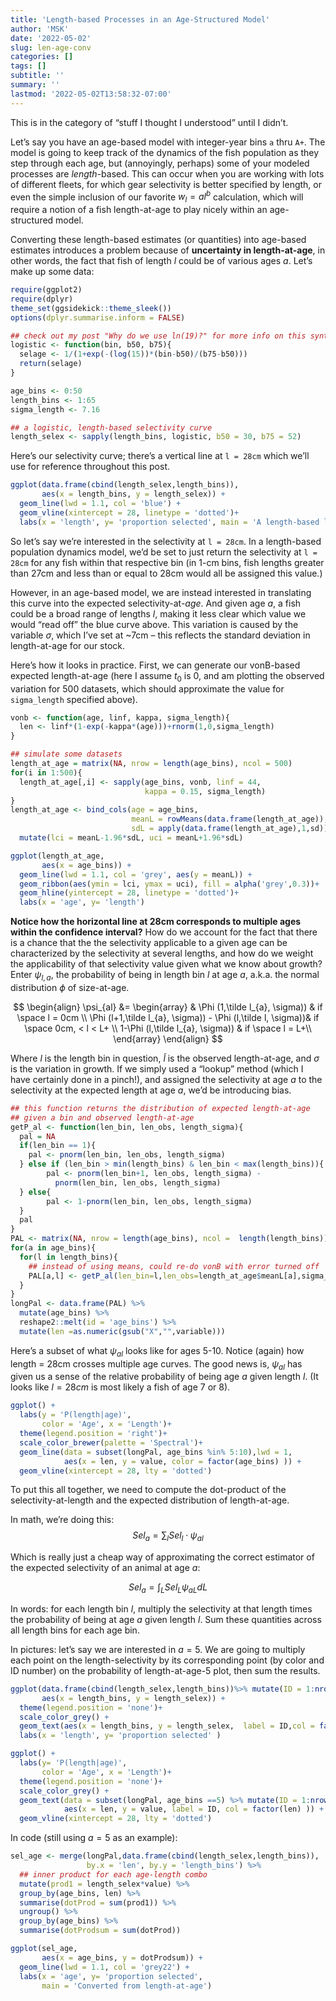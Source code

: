 ```yaml
---
title: 'Length-based Processes in an Age-Structured Model'
author: 'MSK'
date: '2022-05-02'
slug: len-age-conv
categories: []
tags: []
subtitle: ''
summary: '' 
lastmod: '2022-05-02T13:58:32-07:00'
---
```


This is in the category of "stuff I thought I understood" until I didn't.

Let's say you have an age-based model with integer-year bins `a` thru `A+`. The model is going to keep track of the dynamics of the fish population as they step through each age, but (annoyingly, perhaps) some of your modeled processes are *length*-based. This can occur when you are working with lots of different fleets, for which gear selectivity is better specified by length, or even the simple inclusion of our favorite $w_{l} = a l^b$ calculation, which will require a notion of a fish length-at-age to play nicely within an age-structured model.

Converting these length-based estimates (or quantities) into age-based estimates introduces a problem because of **uncertainty in length-at-age**, in other words, the fact that fish of length $l$ could be of various ages $a$. Let's make up some data:

```r
require(ggplot2)
require(dplyr)
theme_set(ggsidekick::theme_sleek())
options(dplyr.summarise.inform = FALSE)
```

```r
## check out my post "Why do we use ln(19)?" for more info on this syntax:
logistic <- function(bin, b50, b75){
  selage <- 1/(1+exp(-(log(15))*(bin-b50)/(b75-b50)))
  return(selage)
} 

age_bins <- 0:50
length_bins <- 1:65
sigma_length <- 7.16

## a logistic, length-based selectivity curve
length_selex <- sapply(length_bins, logistic, b50 = 30, b75 = 52)

```
Here's our selectivity curve; there's a vertical line at `l = 28cm` which we'll use for reference throughout this post.
```r
ggplot(data.frame(cbind(length_selex,length_bins)),
       aes(x = length_bins, y = length_selex)) +
  geom_line(lwd = 1.1, col = 'blue') +
  geom_vline(xintercept = 28, linetype = 'dotted')+
  labs(x = 'length', y= 'proportion selected', main = 'A length-based logistic selectivity curve with L_50% = 30cm and L_75% = 52cm')
```
So let's say we're interested in the selectivity at `l = 28cm`. In a length-based population dynamics model, we'd be set to just return the selectivity at `l = 28cm` for any fish within that respective bin (in 1-cm bins, fish lengths greater than 27cm and less than or equal to 28cm would all be assigned this value.) 

However, in an age-based model, we are instead interested in translating this curve into the expected selectivity-at-*age*. And given age $a$, a fish could be a broad range of lengths $l$, making it less clear which value we would "read off" the blue curve above. This variation is caused by the variable $\sigma$, which I've set at ~7cm -- this reflects the standard deviation in length-at-age for our stock. 

Here's how it looks in practice. First, we can generate our vonB-based expected length-at-age (here I assume $t_0$ is 0, and am plotting the observed variation for 500 datasets, which should approximate the value for `sigma_length` specified above). 


```r
vonb <- function(age, linf, kappa, sigma_length){
  len <- linf*(1-exp(-kappa*(age)))+rnorm(1,0,sigma_length)
}

## simulate some datasets
length_at_age = matrix(NA, nrow = length(age_bins), ncol = 500)
for(i in 1:500){
  length_at_age[,i] <- sapply(age_bins, vonb, linf = 44,
                              kappa = 0.15, sigma_length)
}
length_at_age <- bind_cols(age = age_bins, 
                           meanL = rowMeans(data.frame(length_at_age)),
                           sdL = apply(data.frame(length_at_age),1,sd))%>%
  mutate(lci = meanL-1.96*sdL, uci = meanL+1.96*sdL)

ggplot(length_at_age,
       aes(x = age_bins)) +
  geom_line(lwd = 1.1, col = 'grey', aes(y = meanL)) +
  geom_ribbon(aes(ymin = lci, ymax = uci), fill = alpha('grey',0.3))+
  geom_hline(yintercept = 28, linetype = 'dotted')+
  labs(x = 'age', y= 'length')
```

**Notice how the horizontal line at 28cm corresponds to multiple ages within the confidence interval?** How do we account for the fact that there is a chance that the the selectivity applicable to a given age can be characterized by the selectivity at several lengths, and how do we weight the applicability of that selectivity value given what we know about growth? Enter $\psi_{l,a}$, the probability of being in length bin $l$ at age $a$, a.k.a. the normal distribution $\phi$ of size-at-age. 

$$
\begin{align}
\psi_{al} &= \begin{array} 
   & \Phi (1,\tilde l_{a}, \sigma)) & if \space l = 0cm \\
   \Phi (l+1,\tilde l_{a}, \sigma)) - \Phi (l,\tilde l, \sigma))& if \space 0cm, < l < L+ \\
   1-\Phi (l,\tilde l_{a}, \sigma)) & if \space l = L+\\
\end{array}
\end{align}
$$

Where $l$ is the length bin in question, $\tilde l$ is the observed length-at-age, and  $\sigma$ is the variation in growth. If we simply used a "lookup" method (which I have certainly done in a pinch!), and assigned the selectivity at age $a$ to the selectivity at the expected length at age $a$, we'd be introducing bias. 


```r
## this function returns the distribution of expected length-at-age 
## given a bin and observed length-at-age
getP_al <- function(len_bin, len_obs, length_sigma){
  pal = NA
  if(len_bin == 1){
    pal <- pnorm(len_bin, len_obs, length_sigma)
  } else if (len_bin > min(length_bins) & len_bin < max(length_bins)){
        pal <- pnorm(len_bin+1, len_obs, length_sigma) - 
          pnorm(len_bin, len_obs, length_sigma)
  } else{
        pal <- 1-pnorm(len_bin, len_obs, length_sigma)
  }
  pal
}
PAL <- matrix(NA, nrow = length(age_bins), ncol =  length(length_bins))
for(a in age_bins){
  for(l in length_bins){
    ## instead of using means, could re-do vonB with error turned off
    PAL[a,l] <- getP_al(len_bin=l,len_obs=length_at_age$meanL[a],sigma_length )
  }
}
longPal <- data.frame(PAL) %>%
  mutate(age_bins) %>%
  reshape2::melt(id = 'age_bins') %>% 
  mutate(len =as.numeric(gsub("X","",variable))) 
```
Here's a subset of what $\psi_{al}$ looks like for ages 5-10. Notice (again) how length = 28cm crosses multiple age curves. The good news is, $\psi_{al}$ has given us a sense of the relative probability of being age $a$ given length $l$. (It looks like $l = 28cm$ is most likely a fish of age 7 or 8).

```r
ggplot() +
  labs(y = 'P(length|age)',  
       color = 'Age', x = 'Length')+
  theme(legend.position = 'right')+
  scale_color_brewer(palette = 'Spectral')+
  geom_line(data = subset(longPal, age_bins %in% 5:10),lwd = 1,
            aes(x = len, y = value, color = factor(age_bins) )) +
  geom_vline(xintercept = 28, lty = 'dotted')
```
To put this all together, we need to compute the dot-product of the selectivity-at-length and the expected distribution of length-at-age.



In math, we're doing this:
$$
Sel_a = \sum_l Sel_l \cdot \psi_{al}
$$




Which is really just a cheap way of approximating the correct estimator of the expected selectivity of an animal at age $a$: 

$$
Sel_a = \int_L Sel_L  \psi_{aL} dL
$$

In words: for each length bin $l$, multiply the selectivity at that length times the probability of being at age $a$ given length $l$. Sum these quantities across all length bins for each age bin.

In pictures: let's say we are interested in $a = 5$. We are going to multiply each point on the length-selectivity by its corresponding point (by color and ID number) on the probability of length-at-age-5 plot, then sum the results. 

```r
ggplot(data.frame(cbind(length_selex,length_bins))%>% mutate(ID = 1:nrow(.)),
       aes(x = length_bins, y = length_selex)) +
  theme(legend.position = 'none')+
  scale_color_grey() +
  geom_text(aes(x = length_bins, y = length_selex,  label = ID,col = factor(length_bins)))+
  labs(x = 'length', y= 'proportion selected' )
```

```r
ggplot() +
  labs(y= 'P(length|age)',
       color = 'Age', x = 'Length')+
  theme(legend.position = 'none')+
  scale_color_grey() +
  geom_text(data = subset(longPal, age_bins ==5) %>% mutate(ID = 1:nrow(.)),
            aes(x = len, y = value, label = ID, col = factor(len) )) +
  geom_vline(xintercept = 28, lty = 'dotted')
```


In code (still using $a = 5$ as an example):

```r
sel_age <- merge(longPal,data.frame(cbind(length_selex,length_bins)),
                 by.x = 'len', by.y = 'length_bins') %>%
  ## inner product for each age-length combo
  mutate(prod1 = length_selex*value) %>% 
  group_by(age_bins, len) %>%
  summarise(dotProd = sum(prod1)) %>%
  ungroup() %>%
  group_by(age_bins) %>%
  summarise(dotProdsum = sum(dotProd))

ggplot(sel_age,
       aes(x = age_bins, y = dotProdsum)) +
  geom_line(lwd = 1.1, col = 'grey22') +
  labs(x = 'age', y= 'proportion selected', 
       main = 'Converted from length-at-age')

```

